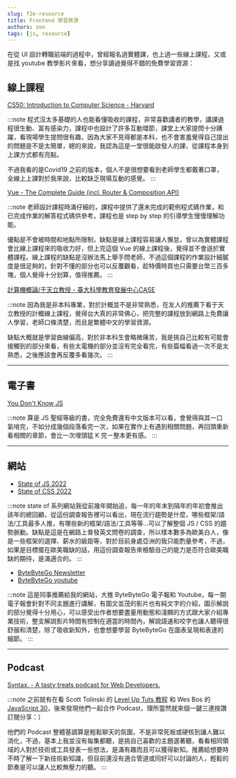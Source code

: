```yaml
---
slug: f2e-resource
title: Frontend 學習資源
authors: zoe
tags: [js, resource]
---
```


在從 UI 設計轉職前端的過程中，曾經報名過實體課，也上過一些線上課程，又或是找 youtube 教學影片來看，想分享讀過覺得不錯的免費學習資源：

## 線上課程

[CS50: Introduction to Computer Science - Harvard](https://pll.harvard.edu/course/cs50-introduction-computer-science)

:::note
程式沒太多基礎的人也能看懂吸收的課程，非常喜歡講者的教學，講課過程很生動、富有感染力，課程中也設計了許多互動環節，課堂上大家提問十分踴躍，看現場學生提問很有趣，因為大家不見得都是本科，也不會害羞覺得自己提出的問題是不是太簡單，總的來說，我認為這是一堂很能啟發人的課，從課程本身到上課方式都有亮點。

不過我看的是Covid19 之前的版本，個人不是很想要看到老師學生都戴著口罩，全線上上課對於我來說，比較缺乏現場互動的感覺。
:::

[Vue - The Complete Guide (incl. Router & Composition API)](https://www.udemy.com/share/101WzM3@6HW3Ob704XQ--248wfeFDYf5KUllp5Rv-mlGUtEeYY_200uOip9tACWr2z48vr0=/)

:::note
老師設計課程時滿仔細的，課程中提供了還未完成的範例程式碼作業，和已完成作業的解答程式碼供參考，課程也是 step by step 的引導學生慢慢理解功能。

優點是不會被時間和地點所限制，缺點是線上課程容易讓人懈怠，曾以為實體課程會比線上課程來的吸收力好，但上完這個 Vue 的線上課程後，覺得並不會遜於實體課程。線上課程的缺點是沒辦法馬上舉手問老師，不過這個課程的作業設計細膩度是很足夠的，針對不懂的部分也可以反覆觀看，趁特價時買也只需要台幣三百多塊，個人覺得十分划算，值得推薦。
:::

[計算機概論/于天立教授 - 臺大科學教育發展中心CASE](https://youtube.com/playlist?list=PLil-R4o6jmGiDc1CC8PyBbasl8kR9r8Wr)

:::note
因為我是非本科專業，對於計概並不是非常熟悉，在友人的推薦下看于天立教授的計概線上課程，覺得台大真的非常佛心，把完整的課程放到網路上免費讓人學習，老師口條清楚，而且是繁體中文的學習資源。

缺點大概就是學習曲線偏高，對於非本科生會略微痛苦，我是挑自己比較有可能會接觸到的部分來看，有些太電機的部分並沒有完全看完，有些篇幅看過一次不是太熟悉，之後應該會再反覆多看幾次。
:::

---

## 電子書

[You Don't Know JS](https://github.com/getify/You-Dont-Know-JS)

:::note
算是 JS 聖經等級的書，完全免費還有中文版本可以看，會覺得與其一口氣啃完，不如分成幾個段落看完一次，如果在實作上有遇到相關問題，再回頭重新看相關的章節，會比一次埋頭猛 K 完ㄧ整本更有感。
:::

---

## 網站

- [State of JS 2022](https://2022.stateofjs.com/en-US/)
- [State of CSS 2022](https://2022.stateofcss.com/en-US/)

:::note
state of 系列網站我從前幾年開始追，每一年的年末到隔年的年初會推出該年的總回顧，從這份調查報告裡可以看出，現在流行趨勢是什麼，哪些框架/語法/工具最多人推，有哪些新的框架/語法/工具等等...可以了解整個 JS / CSS 的趨勢脈動。缺點是這是在網路上普發英文問卷的調查，所以樣本數多為歐美白人，像是一些框架的選擇、薪水的級距等，對於目前身處亞洲的我只能酌量參考，不過，如果是目標擺在歐美職缺的話，用這份調查報告來檢驗自己的能力是否符合歐美職缺的期待，是滿適合的。
:::

- [ByteByteGo Newsletter](https://blog.bytebytego.com/)
- [ByteByteGo youtube](https://www.youtube.com/channel/UCZgt6AzoyjslHTC9dz0UoTw)

:::note
這是同事推薦給我的網站，大推 ByteByteGo 電子報和 Youtube，每一期電子報會針對不同主題進行講解，有圖文並茂的影片也有純文字的介紹，圖示解說的部分覺得十分用心，可以感受出作者想要盡量用動態和淺顯的方式跟大家介紹專業技術，整支解說影片時間有控制在適當的時間內，解說語速和咬字也讓人聽得很舒服和清楚，除了吸收新知外，也會想要學習 ByteByteGo 在圖表呈現和表達的細節。
:::

---

## Podcast

[Syntax. - A tasty treats podcast for Web Developers.](https://syntax.fm/)

:::note
之前就有在看 Scott Tolinski 的 [Level Up Tuts 教程](https://www.youtube.com/c/leveluptuts) 和 Wes Bos 的 [JavaScript 30](https://javascript30.com/)，後來發現他們一起合作 Podcast，理所當然就來個一鍵三連按讚訂閱分享：）

他們的 Podcast 整體基調算是輕鬆聊天的氛圍，不是非常死板或硬核到讓人難以消化，不過，基本上我並沒有每集都聽，是挑自己喜歡的主題選著聽，看看相同領域的人對於技術或工具發表一些想法，是滿有趣而且可以獲得新知。推薦給想要時不時了解一下新技術新知識，但目前還沒有適合管道或同好可以討論的人，輕鬆的節奏是可以讓人比較無壓力的聽。
:::

